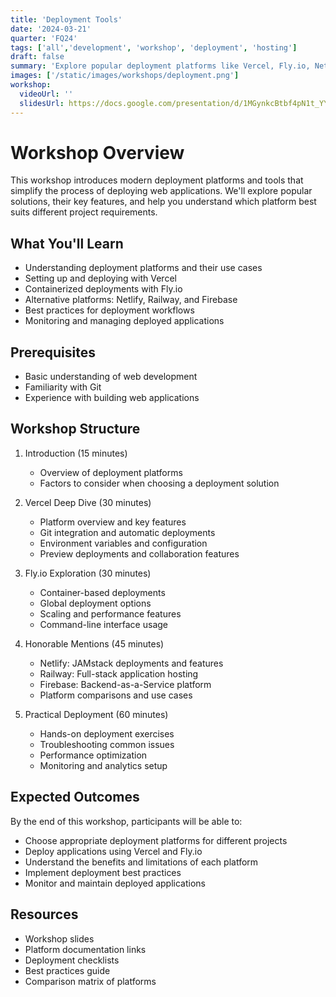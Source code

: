 ```yaml
---
title: 'Deployment Tools'
date: '2024-03-21'
quarter: 'FQ24'
tags: ['all','development', 'workshop', 'deployment', 'hosting']
draft: false
summary: 'Explore popular deployment platforms like Vercel, Fly.io, Netlify, Railway, and Firebase. Learn how to choose the right deployment solution for your projects and understand the key features and benefits of each platform.'
images: ['/static/images/workshops/deployment.png']
workshop:
  videoUrl: ''
  slidesUrl: https://docs.google.com/presentation/d/1MGynkcBtbf4pN1t_YYE88A0sC14rKSoNGU4262qoft0/edit?usp=sharing
---
```


# Workshop Overview
This workshop introduces modern deployment platforms and tools that simplify the process of deploying web applications. We'll explore popular solutions, their key features, and help you understand which platform best suits different project requirements.

## What You'll Learn
- Understanding deployment platforms and their use cases
- Setting up and deploying with Vercel
- Containerized deployments with Fly.io
- Alternative platforms: Netlify, Railway, and Firebase
- Best practices for deployment workflows
- Monitoring and managing deployed applications

## Prerequisites
- Basic understanding of web development
- Familiarity with Git
- Experience with building web applications

## Workshop Structure
1. Introduction (15 minutes)
   - Overview of deployment platforms
   - Factors to consider when choosing a deployment solution

2. Vercel Deep Dive (30 minutes)
   - Platform overview and key features
   - Git integration and automatic deployments
   - Environment variables and configuration
   - Preview deployments and collaboration features

3. Fly.io Exploration (30 minutes)
   - Container-based deployments
   - Global deployment options
   - Scaling and performance features
   - Command-line interface usage

4. Honorable Mentions (45 minutes)
   - Netlify: JAMstack deployments and features
   - Railway: Full-stack application hosting
   - Firebase: Backend-as-a-Service platform
   - Platform comparisons and use cases

5. Practical Deployment (60 minutes)
   - Hands-on deployment exercises
   - Troubleshooting common issues
   - Performance optimization
   - Monitoring and analytics setup

## Expected Outcomes
By the end of this workshop, participants will be able to:
- Choose appropriate deployment platforms for different projects
- Deploy applications using Vercel and Fly.io
- Understand the benefits and limitations of each platform
- Implement deployment best practices
- Monitor and maintain deployed applications

## Resources
- Workshop slides
- Platform documentation links
- Deployment checklists
- Best practices guide
- Comparison matrix of platforms

